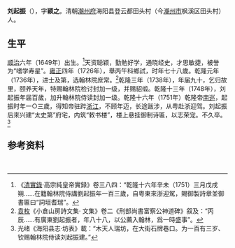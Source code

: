 '''刘起振'''（{{bd|1649年||1751年}}），字'''颖之'''。清朝[[潮州府|潮州府]]海阳县登云都田头村（今[[潮州市|潮州市]]枫溪区田头村）人。

== 生平 ==
[[顺治|顺治]]六年（1649年）出生。<ref>《[[清實錄|清實錄]]·高宗純皇帝實録》卷三八四：“乾隆十六年辛未（1751）三月戊戌朔……在籍翰林院侍講劉起振年一百三歲，自粤東來浙迎駕，賜御製詩章並御書匾曰“詞垣耆瑞”。</ref>天资聪颖，勤勉好学，通晓经史，才思敏捷，被誉为“嗜学寿星”。[[雍正|雍正]]四年（1726年），舉丙午科鄉試，时年七十八歲。乾隆元年（1736年），进士及第，选翰林院庶常。<ref>[[袁枚|袁枚]]《小倉山房詩文集· 文集》卷二《刑部尚書富察公神道碑》叙及：“丙辰……有廣東劉起振者，年八十八，以公薦入翰林，爲一時盛事”。</ref>乾隆三年（1738年），年届九十，乞归故里，颐养天年，特赐翰林院检讨封加一级，并赐貂缎。乾隆十三年（1748年），刘起振年届百歲，加升翰林院侍读封加一级。乾隆十六年（1751年）乾隆帝[[南巡|南巡]]，起振时年一○三歲，得知帝驻跸[[浙江|浙江]]，不顾年迈，长途跋涉，从粤赴浙迎驾。刘起振后來兴建“太史第”府宅，内筑“敕书楼”，楼上悬挂御制诗匾，以志荣宠。不久卒。<ref>光绪《海阳县志·坊表》載：“木天人瑞坊，在大街石牌巷口。为一百有三岁、钦赐翰林院侍读刘起振建。”</ref>

== 参考资料 ==
{{reflist}} 　　

{{乾隆元年丙辰科殿試金榜}}